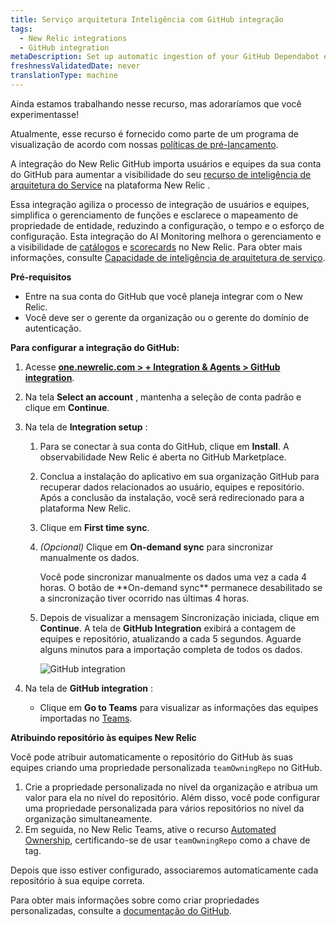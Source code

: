 ```yaml
---
title: Serviço arquitetura Inteligência com GitHub integração
tags:
  - New Relic integrations
  - GitHub integration
metaDescription: Set up automatic ingestion of your GitHub Dependabot events by using webhook for ongoing ingestion.
freshnessValidatedDate: never
translationType: machine
---
```


<Callout title="VISUALIZAR">
  Ainda estamos trabalhando nesse recurso, mas adoraríamos que você experimentasse!

  Atualmente, esse recurso é fornecido como parte de um programa de visualização de acordo com nossas [políticas de pré-lançamento](/docs/licenses/license-information/referenced-policies/new-relic-pre-release-policy).
</Callout>

A integração do New Relic GitHub importa usuários e equipes da sua conta do GitHub para aumentar a visibilidade do seu [recurso de inteligência de arquitetura do Service](/docs/service-architecture-intelligence/getting-started) na plataforma New Relic .

Essa integração agiliza o processo de integração de usuários e equipes, simplifica o gerenciamento de funções e esclarece o mapeamento de propriedade de entidade, reduzindo a configuração, o tempo e o esforço de configuração. Esta integração do AI Monitoring melhora o gerenciamento e a visibilidade de [catálogos](/docs/service-architecture-intelligence/catalogs/catalogs) e [scorecards](/docs/service-architecture-intelligence/scorecards/getting-started) no New Relic. Para obter mais informações, consulte [Capacidade de inteligência de arquitetura de serviço](/docs/service-architecture-intelligence/getting-started).

**Pré-requisitos**

* Entre na sua conta do GitHub que você planeja integrar com o New Relic.
* Você deve ser o gerente da organização ou o gerente do domínio de autenticação.

**Para configurar a integração do GitHub:**

1. Acesse **[one.newrelic.com &gt; + Integration &amp; Agents &gt; GitHub integration](https://one.newrelic.com/marketplace/install-data-source?state=9306060d-b674-b245-083e-ff8d42765e0d)**.

2. Na tela **Select an account** , mantenha a seleção de conta padrão e clique em **Continue**.

3. Na tela de **Integration setup** :

   1. Para se conectar à sua conta do GitHub, clique em **Install**. A observabilidade New Relic é aberta no GitHub Marketplace.

   2. Conclua a instalação do aplicativo em sua organização GitHub para recuperar dados relacionados ao usuário, equipes e repositório. Após a conclusão da instalação, você será redirecionado para a plataforma New Relic.

   3. Clique em **First time sync**.

   4. *(Opcional)* Clique em **On-demand sync** para sincronizar manualmente os dados.

      <Callout variant="tip" title="dica">
        Você pode sincronizar manualmente os dados uma vez a cada 4 horas. O botão de **On-demand sync** permanece desabilitado se a sincronização tiver ocorrido nas últimas 4 horas.
      </Callout>

   5. Depois de visualizar a mensagem Sincronização iniciada, clique em **Continue**. A tela de **GitHub Integration** exibirá a contagem de equipes e repositório, atualizando a cada 5 segundos. Aguarde alguns minutos para a importação completa de todos os dados.

      <img title="GitHub integration" alt="GitHub integration" src="/images/github-integration-progress.webp" />

4. Na tela de **GitHub integration** :

   * Clique em **Go to Teams** para visualizar as informações das equipes importadas no [Teams](/docs/service-architecture-intelligence/teams/teams).

**Atribuindo repositório às equipes New Relic**

Você pode atribuir automaticamente o repositório do GitHub às suas equipes criando uma propriedade personalizada `teamOwningRepo` no GitHub.

1. Crie a propriedade personalizada no nível da organização e atribua um valor para ela no nível do repositório. Além disso, você pode configurar uma propriedade personalizada para vários repositórios no nível da organização simultaneamente.
2. Em seguida, no New Relic Teams, ative o recurso [Automated Ownership](/docs/service-architecture-intelligence/teams/manage-teams/#assign-ownership), certificando-se de usar `teamOwningRepo` como a chave de tag.

Depois que isso estiver configurado, associaremos automaticamente cada repositório à sua equipe correta.

Para obter mais informações sobre como criar propriedades personalizadas, consulte a [documentação do GitHub](https://docs.github.com/en/organizations/managing-organization-settings/managing-custom-properties-for-repositories-in-your-organization).